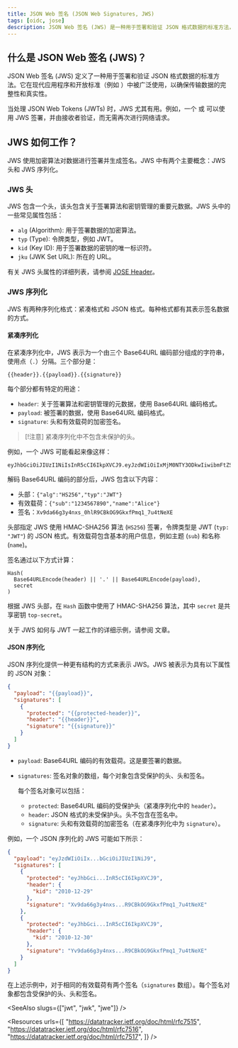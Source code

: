 ```yaml
---
title: JSON Web 签名 (JSON Web Signatures, JWS)
tags: [oidc, jose]
description: JSON Web 签名 (JWS) 是一种用于签署和验证 JSON 格式数据的标准方法，通常用于确保 OAuth 2.1 和 OpenID Connect (OIDC) 中 JSON Web Tokens (JWTs) 的完整性和真实性。
---
```


## 什么是 JSON Web 签名 (JWS)？

JSON Web 签名 (JWS) 定义了一种用于签署和验证 JSON 格式数据的标准方法。它在现代应用程序和开放标准（例如 <Ref slug="openid-connect" />）中被广泛使用，以确保传输数据的完整性和真实性。

当处理 <Ref slug="jwt">JSON Web Tokens (JWTs)</Ref> 时，JWS 尤其有用。例如，一个 <Ref slug="id-token" /> 或 <Ref slug="access-token" /> 可以使用 JWS 签署，并由接收者验证，而无需再次进行网络请求。

## JWS 如何工作？

JWS 使用加密算法对数据进行签署并生成签名。JWS 中有两个主要概念：JWS 头和 JWS 序列化。

### JWS 头

JWS 包含一个头，该头包含关于签署算法和密钥管理的重要元数据。JWS 头中的一些常见属性包括：

- `alg` (Algorithm): 用于签署数据的加密算法。
- `typ` (Type): 令牌类型，例如 JWT。
- `kid` (Key ID): 用于签署数据的密钥的唯一标识符。
- `jku` (JWK Set URL): <Ref slug="jwk" headingId="json-web-key-set-jwks" /> 所在的 URL。

有关 JWS 头属性的详细列表，请参阅 [JOSE Header](https://datatracker.ietf.org/doc/html/rfc7515#section-4)。

### JWS 序列化

JWS 有两种序列化格式：紧凑格式和 JSON 格式。每种格式都有其表示签名数据的方式。

#### 紧凑序列化

在紧凑序列化中，JWS 表示为一个由三个 Base64URL 编码部分组成的字符串，使用点（`.`）分隔。三个部分是：

```
{{header}}.{{payload}}.{{signature}}
```

每个部分都有特定的用途：

- `header`: 关于签署算法和密钥管理的元数据，使用 Base64URL 编码格式。
- `payload`: 被签署的数据，使用 Base64URL 编码格式。
- `signature`: 头和有效载荷的加密签名。

> [!注意]
> 紧凑序列化中不包含未保护的头。

例如，一个 JWS 可能看起来像这样：

```
eyJhbGciOiJIUzI1NiIsInR5cCI6IkpXVCJ9.eyJzdWIiOiIxMjM0NTY3ODkwIiwibmFtZSI6IkFsaWNlIn0.Xv9da66g3y4nxs_0hlR9CBkOG9GkxfPmq1_7u4tNeXE
```

解码 Base64URL 编码的部分后，JWS 包含以下内容：

- 头部：`{"alg":"HS256","typ":"JWT"}`
- 有效载荷：`{"sub":"1234567890","name":"Alice"}`
- 签名：`Xv9da66g3y4nxs_0hlR9CBkOG9GkxfPmq1_7u4tNeXE`

头部指定 JWS 使用 HMAC-SHA256 算法 (`HS256`) 签署，令牌类型是 JWT (`typ: "JWT"`) 的 JSON 格式。有效载荷包含基本的用户信息，例如主题 (`sub`) 和名称 (`name`)。

签名通过以下方式计算：

```
Hash(
  Base64URLEncode(header) || '.' || Base64URLEncode(payload),
  secret
)
```

根据 JWS 头部，在 `Hash` 函数中使用了 HMAC-SHA256 算法，其中 `secret` 是共享密钥 `top-secret`。

关于 JWS 如何与 JWT 一起工作的详细示例，请参阅 <Ref slug="signing-key" /> 文章。

#### JSON 序列化

JSON 序列化提供一种更有结构的方式来表示 JWS。JWS 被表示为具有以下属性的 JSON 对象：

```json
{
  "payload": "{{payload}}",
  "signatures": [
    {
      "protected": "{{protected-header}}",
      "header": "{{header}}",
      "signature": "{{signature}}"
    }
  ]
}
```

- `payload`: Base64URL 编码的有效载荷。这是要签署的数据。
- `signatures`: 签名对象的数组，每个对象包含受保护的头、头和签名。

  每个签名对象可以包括：

  - `protected`: Base64URL 编码的受保护头（紧凑序列化中的 `header`）。
  - `header`: JSON 格式的未受保护头。头不包含在签名中。
  - `signature`: 头和有效载荷的加密签名（在紧凑序列化中为 `signature`）。

例如，一个 JSON 序列化的 JWS 可能如下所示：

```json
{
  "payload": "eyJzdWIiOiIx...bGciOiJIUzI1NiJ9",
  "signatures": [
    {
      "protected": "eyJhbGci...InR5cCI6IkpXVCJ9",
      "header": {
        "kid": "2010-12-29"
      },
      "signature": "Xv9da66g3y4nxs...R9CBkOG9GkxfPmq1_7u4tNeXE"
    },
    {
      "protected": "eyJhbGci...InR5cCI6IkpXVCJ9",
      "header": {
        "kid": "2010-12-30"
      },
      "signature": "Yv9da66g3y4nxs...R9CBkOG9GkxfPmq1_7u4tNeXE"
    }
  ]
}
```

在上述示例中，对于相同的有效载荷有两个签名（`signatures` 数组）。每个签名对象都包含受保护的头、头和签名。

<SeeAlso slugs={["jwt", "jwk", "jwe"]} />

<Resources
  urls={[
    "https://datatracker.ietf.org/doc/html/rfc7515",
    "https://datatracker.ietf.org/doc/html/rfc7516",
    "https://datatracker.ietf.org/doc/html/rfc7517",
  ]}
/>
